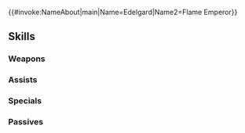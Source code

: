 {{#invoke:NameAbout|main|Name=Edelgard|Name2=Flame Emperor}}{{HeroPage Tabs}}
{{Hero Infobox
|Name=Edelgard
|Title=Adrestian Emperor
|WeaponType=Green Axe
|MoveType=Armored
|Origin=Fire Emblem: Three Houses
|Gender=Female
|actorEN=Tara Platt
|actorJP=加隈亜衣
|artist=cuboon
|additionDate=August 18, 2020
|releaseDate=August 18, 2020
|poolDate=September 8, 2020
|poolRarities=5
|entry=12
|cv1=12
|cv2=200100
|TagID=総選挙エーデル
|InternalID=556
|Properties=brave,specRate_202302
|description=After ascending as Adrestian Emperor, she defeated the Church of Seiros, solidifying her reign over all of Fódlan. Appears in Fire Emblem: Three Houses.
}}
{{Stats Page
|Lv1HP=20|Lv1ATK=12|Lv1SPD=3|Lv1DEF=13|Lv1RES=9
|GRHP=60|GRATK=75|GRSPD=30|GRDEF=70|GRRES=60
}}
==Skills==
===Weapons===
{{Weapons Table
|weapon1=Iron Axe
|weapon1Default=1
|weapon1Unlock=1
|weapon2=Steel Axe
|weapon2Default=2
|weapon2Unlock=2
|weapon3=Silver Axe
|weapon3Default=4
|weapon3Unlock=3
|weapon4=Flower Hauteclere
|weapon4Default=5
|weapon4Unlock=5
}}
===Assists===
{{Assists Table}}
===Specials===
{{Specials Table
|special1=Daylight
|special1Default=4
|special1Unlock=3
|special2=Noontime
|special2Unlock=4
}}
===Passives===
{{Passives Table
|passiveA1=Distant Ward
|passiveA1Unlock=5
|passiveB1=Black Eagle Rule
|passiveB1Unlock=5
|passiveC1=Spur Res 1
|passiveC2=Drive Res 1
|passiveC3=Drive Res 2
|passiveC4=Joint Drive Res
|passiveC1Unlock=2
|passiveC2Unlock=3
|passiveC3Unlock=4
|passiveC4Unlock=5
}}
{{Heroes Navbox}}